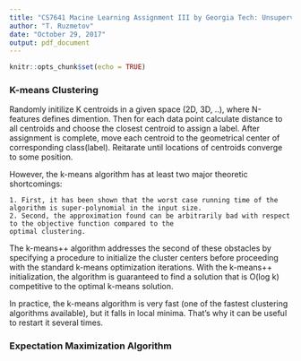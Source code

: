 ```yaml
---
title: "CS7641 Macine Learning Assignment III by Georgia Tech: Unsupervised Learning"
author: "T. Ruzmetov"
date: "October 29, 2017"
output: pdf_document
---
```


```r
knitr::opts_chunk$set(echo = TRUE)
```

### K-means Clustering

Randomly initilize K centroids in a given space (2D, 3D, ..), where N-features defines dimention. Then for each data point calculate distance to
all centroids and choose the closest centroid to assign a label. After assignment is complete, move each centroid to the
geometrical center of corresponding class(label). Reitarate until locations of centroids converge to some position.

However, the k-means algorithm has at least two major theoretic shortcomings:
    
    1. First, it has been shown that the worst case running time of the algorithm is super-polynomial in the input size.
    2. Second, the approximation found can be arbitrarily bad with respect to the objective function compared to the
    optimal clustering.

The k-means++ algorithm addresses the second of these obstacles by specifying a procedure to initialize the cluster
centers before proceeding with the standard k-means optimization iterations. With the k-means++ initialization, the
algorithm is guaranteed to find a solution that is O(log k) competitive to the optimal k-means solution.

In practice, the k-means algorithm is very fast (one of the fastest
clustering algorithms available), but it falls in local minima. That's why
it can be useful to restart it several times.

### Expectation Maximization Algorithm
















